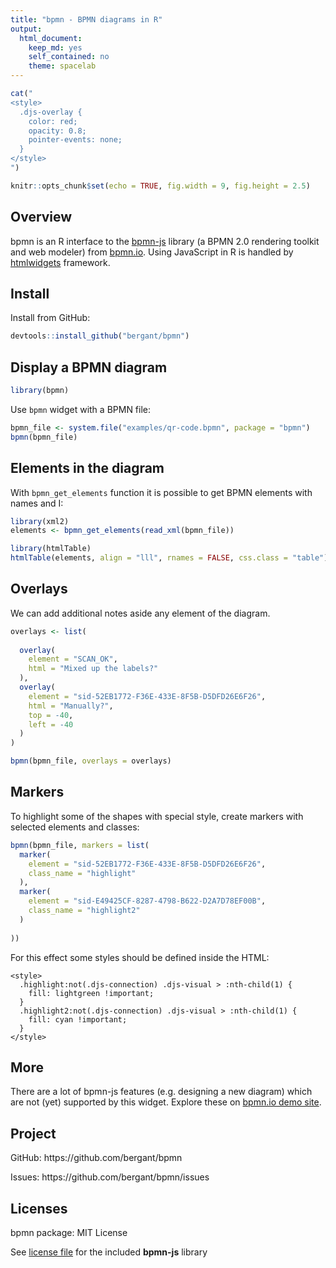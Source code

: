 ```yaml
---
title: "bpmn - BPMN diagrams in R"
output: 
  html_document: 
    keep_md: yes
    self_contained: no
    theme: spacelab
---
```


```r
cat("
<style>
  .djs-overlay {
    color: red; 
    opacity: 0.8;
    pointer-events: none; 
  }
</style>
")
```


```r
knitr::opts_chunk$set(echo = TRUE, fig.width = 9, fig.height = 2.5)
```

## Overview
bpmn is an R interface to the [bpmn-js](https://github.com/bpmn-io/bpmn-js) library (a BPMN 2.0 rendering toolkit and web modeler) from [bpmn.io](https://bpmn.io/). Using JavaScript in R is handled by [htmlwidgets](http://www.htmlwidgets.org/) framework. 

## Install 
Install from GitHub:

```r
devtools::install_github("bergant/bpmn")
```


## Display a BPMN diagram

```r
library(bpmn)
```


Use `bpmn` widget with a BPMN file:

```r
bpmn_file <- system.file("examples/qr-code.bpmn", package = "bpmn")
bpmn(bpmn_file)
```

## Elements in the diagram

With `bpmn_get_elements` function it is possible to get BPMN elements
with names and I:

```r

library(xml2)
elements <- bpmn_get_elements(read_xml(bpmn_file))

library(htmlTable)
htmlTable(elements, align = "lll", rnames = FALSE, css.class = "table")

```


## Overlays

We can add additional notes aside any element of the 
diagram.

```r
overlays <- list(
  
  overlay(
    element = "SCAN_OK", 
    html = "Mixed up the labels?"
  ),
  overlay(
    element = "sid-52EB1772-F36E-433E-8F5B-D5DFD26E6F26", 
    html = "Manually?",
    top = -40,
    left = -40
  )
)

bpmn(bpmn_file, overlays = overlays)
```


## Markers

To highlight some of the shapes with special style, create markers with selected elements and classes:

<style>
  .highlight:not(.djs-connection) .djs-visual > :nth-child(1) {
    fill: lightgreen !important;
  }
  .highlight2:not(.djs-connection) .djs-visual > :nth-child(1) {
    fill: cyan !important;
  }
</style>


```r
bpmn(bpmn_file, markers = list(
  marker(
    element = "sid-52EB1772-F36E-433E-8F5B-D5DFD26E6F26",
    class_name = "highlight"
  ),
  marker(
    element = "sid-E49425CF-8287-4798-B622-D2A7D78EF00B",
    class_name = "highlight2"
  )
  
))
```

For this effect some styles should be defined inside the HTML:

```
<style>
  .highlight:not(.djs-connection) .djs-visual > :nth-child(1) {
    fill: lightgreen !important;
  }
  .highlight2:not(.djs-connection) .djs-visual > :nth-child(1) {
    fill: cyan !important;
  }
</style>
```


## More

There are a lot of bpmn-js features (e.g. designing a new diagram) which are not 
(yet) supported by this widget. Explore these on [bpmn.io demo site](http://demo.bpmn.io/).


## Project

GitHub: https://github.com/bergant/bpmn

Issues: https://github.com/bergant/bpmn/issues


## Licenses

bpmn package: MIT License

See [license file](https://github.com/bergant/bpmn/blob/master/inst/htmlwidgets/lib/bpmn-js/LICENSE) for the included **bpmn-js** library
